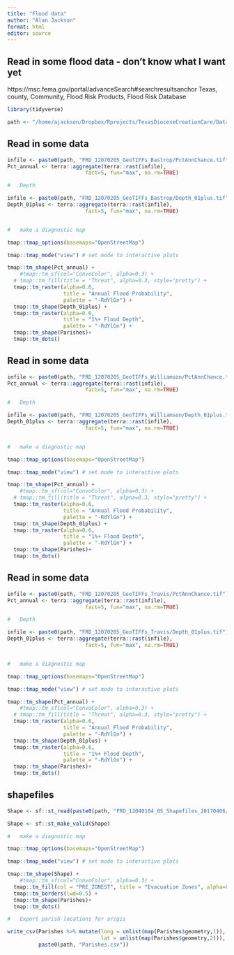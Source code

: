 ```yaml
---
title: "Flood data"
author: "Alan Jackson"
format: html
editor: source
---
```


## Read in some flood data - don't know what I want yet

https://msc.fema.gov/portal/advanceSearch#searchresultsanchor
  Texas, county, Community, Flood Risk Products, Flood Risk Database

```r

library(tidyverse)

path <- "/home/ajackson/Dropbox/Rprojects/TexasDioceseCreationCare/Data/Flood/"


```

##        Read in some data

```r

infile <- paste0(path, "FRD_12070205_GeoTIFFs_Bastrop/PctAnnChance.tif")
Pct_annual <- terra::aggregate(terra::rast(infile), 
                         fact=5, fun="max", na.rm=TRUE)

#   Depth

infile <- paste0(path, "FRD_12070205_GeoTIFFs_Bastrop/Depth_01plus.tif")
Depth_01plus <- terra::aggregate(terra::rast(infile), 
                         fact=5, fun="max", na.rm=TRUE)


#   make a diagnostic map

tmap::tmap_options(basemaps="OpenStreetMap")

tmap::tmap_mode("view") # set mode to interactive plots

tmap::tm_shape(Pct_annual) + 
    #tmap::tm_sf(col="ConvoColor", alpha=0.3) +
  # tmap::tm_fill(title = "Threat", alpha=0.3, style="pretty") +
  tmap::tm_raster(alpha=0.6,
                  title = "Annual Flood Probability",
                  palette = "-RdYlGn") +
  tmap::tm_shape(Depth_01plus) + 
  tmap::tm_raster(alpha=0.6,
                  title = "1%+ Flood Depth",
                  palette = "-RdYlGn") +
  tmap::tm_shape(Parishes)+
  tmap::tm_dots()
```



##        Read in some data

```r

infile <- paste0(path, "FRD_12070205_GeoTIFFs_Williamson/PctAnnChance.tif")
Pct_annual <- terra::aggregate(terra::rast(infile), 
                         fact=5, fun="max", na.rm=TRUE)

#   Depth

infile <- paste0(path, "FRD_12070205_GeoTIFFs_Williamson/Depth_01plus.tif")
Depth_01plus <- terra::aggregate(terra::rast(infile), 
                         fact=5, fun="max", na.rm=TRUE)


#   make a diagnostic map

tmap::tmap_options(basemaps="OpenStreetMap")

tmap::tmap_mode("view") # set mode to interactive plots

tmap::tm_shape(Pct_annual) + 
    #tmap::tm_sf(col="ConvoColor", alpha=0.3) +
  # tmap::tm_fill(title = "Threat", alpha=0.3, style="pretty") +
  tmap::tm_raster(alpha=0.6,
                  title = "Annual Flood Probability",
                  palette = "-RdYlGn") +
  tmap::tm_shape(Depth_01plus) + 
  tmap::tm_raster(alpha=0.6,
                  title = "1%+ Flood Depth",
                  palette = "-RdYlGn") +
  tmap::tm_shape(Parishes)+
  tmap::tm_dots()
```



##        Read in some data

```r

infile <- paste0(path, "FRD_12070205_GeoTIFFs_Travis/PctAnnChance.tif")
Pct_annual <- terra::aggregate(terra::rast(infile), 
                         fact=5, fun="max", na.rm=TRUE)

#   Depth

infile <- paste0(path, "FRD_12070205_GeoTIFFs_Travis/Depth_01plus.tif")
Depth_01plus <- terra::aggregate(terra::rast(infile), 
                         fact=5, fun="max", na.rm=TRUE)


#   make a diagnostic map

tmap::tmap_options(basemaps="OpenStreetMap")

tmap::tmap_mode("view") # set mode to interactive plots

tmap::tm_shape(Pct_annual) + 
    #tmap::tm_sf(col="ConvoColor", alpha=0.3) +
  # tmap::tm_fill(title = "Threat", alpha=0.3, style="pretty") +
  tmap::tm_raster(alpha=0.6,
                  title = "Annual Flood Probability",
                  palette = "-RdYlGn") +
  tmap::tm_shape(Depth_01plus) + 
  tmap::tm_raster(alpha=0.6,
                  title = "1%+ Flood Depth",
                  palette = "-RdYlGn") +
  tmap::tm_shape(Parishes)+
  tmap::tm_dots()
```

##        shapefiles

```r

Shape <- sf::st_read(paste0(path, "FRD_12040104_05_Shapefiles_20170406/Shapefiles/S_CSLF_Ar.shp"))

Shape <- sf::st_make_valid(Shape)

#   make a diagnostic map

tmap::tmap_options(basemaps="OpenStreetMap")

tmap::tmap_mode("view") # set mode to interactive plots

tmap::tm_shape(Shape) + 
    #tmap::tm_sf(col="ConvoColor", alpha=0.3) +
  tmap::tm_fill(col = "PRE_ZONEST", title = "Evacuation Zones", alpha=0.3, style="pretty")+
  tmap::tm_borders(lwd=0.5) +
  tmap::tm_shape(Parishes)+
  tmap::tm_dots()


```


```r
#   Export parish locations for arcgis

write_csv(Parishes %>% mutate(long = unlist(map(Parishes$geometry,1)),
                              lat = unlist(map(Parishes$geometry,2))), 
          paste0(path, "Parishes.csv"))

```









